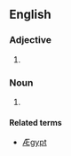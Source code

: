 ==English==

===Adjective===
{{en-adj|-}}

# {{archaic}} {{alternative spelling of|[[Egyptian#Adjective|Egyptian]]}}

===Noun===
{{en-noun}}

# {{archaic}} {{alternative spelling of|[[Egyptian#Noun|Egyptian]]}}

====Related terms====
* [[Ægypt]]